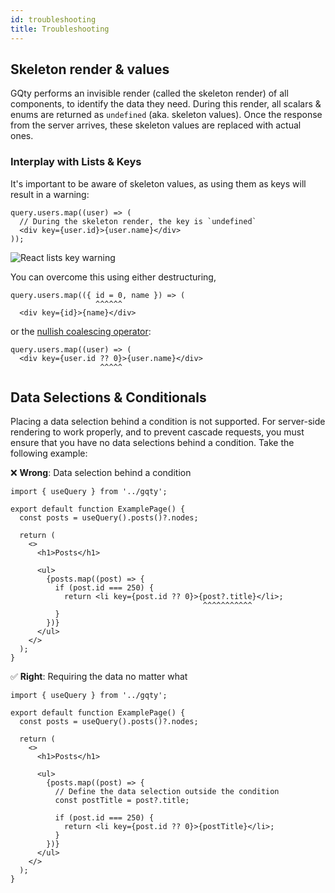 ```yaml
---
id: troubleshooting
title: Troubleshooting
---
```


## Skeleton render & values

GQty performs an invisible render (called the skeleton render) of all components, to identify the data they need. During this render, all scalars & enums are returned as `undefined` (aka. skeleton values).
Once the response from the server arrives, these skeleton values are replaced with actual ones.

### Interplay with Lists & Keys

It's important to be aware of skeleton values, as using them as keys will result in a warning:

```tsx
query.users.map((user) => (
  // During the skeleton render, the key is `undefined`
  <div key={user.id}>{user.name}</div>
));
```

![React lists key warning](/img/react-key-warning.png)

You can overcome this using either destructuring,

```tsx
query.users.map(({ id = 0, name }) => (
                   ^^^^^^
  <div key={id}>{name}</div>
```

or the [nullish coalescing operator](https://developer.mozilla.org/en-US/docs/Web/JavaScript/Reference/Operators/Nullish_coalescing_operator):

```tsx
query.users.map((user) => (
  <div key={user.id ?? 0}>{user.name}</div>
                    ^^^^^
```

## Data Selections & Conditionals

Placing a data selection behind a condition is not supported. For server-side rendering to work properly, and to prevent cascade requests, you must ensure that you have no data selections behind a condition. Take the following example:

❌ **Wrong**: Data selection behind a condition

```tsx
import { useQuery } from '../gqty';

export default function ExamplePage() {
  const posts = useQuery().posts()?.nodes;

  return (
    <>
      <h1>Posts</h1>

      <ul>
        {posts.map((post) => {
          if (post.id === 250) {
            return <li key={post.id ?? 0}>{post?.title}</li>;
                                           ^^^^^^^^^^^
          }
        })}
      </ul>
    </>
  );
}
```

✅ **Right**: Requiring the data no matter what

```tsx
import { useQuery } from '../gqty';

export default function ExamplePage() {
  const posts = useQuery().posts()?.nodes;

  return (
    <>
      <h1>Posts</h1>

      <ul>
        {posts.map((post) => {
          // Define the data selection outside the condition
          const postTitle = post?.title;

          if (post.id === 250) {
            return <li key={post.id ?? 0}>{postTitle}</li>;
          }
        })}
      </ul>
    </>
  );
}
```
